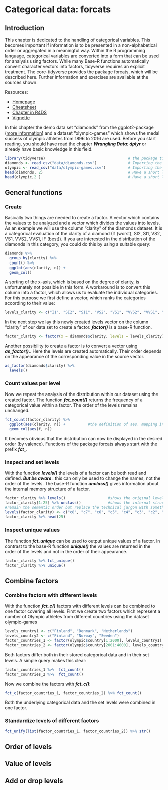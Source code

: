 # Categorical data: forcats {#forcats}
## Introduction
This chapter is dedicated to the handling of categorical variables. This becomes important if information is to be presented in a non-alphabetical order or aggregated in a meaningful way. Within the R programming language, categorical variables are converted into a form that can be used for analysis using factors. While many Base-R functions automatically convert character vectors into factors, tidyverse requires an explicit treatment. The core-tidyverse provides the package forcats, which will be described here. Further information and exercises are available at the sources shown.

Resources:

- [Homepage](https://forcats.tidyverse.org/)
- [Cheatsheet](https://github.com/rstudio/cheatsheets/raw/master/factors.pdf)
- [Chapter in R4DS](https://r4ds.had.co.nz/factors.html)
- [Vignette](https://forcats.tidyverse.org/articles/forcats.html)

In this chapter the demo data set "diamonds" from the ggplot2-package ([more information](https://ggplot2.tidyverse.org/reference/diamonds.html)) and a dataset "olympic-games" which shows the medal success of olympic athletes from 1896 to 2016 are used. Before you start reading, you should have read the chapter ***Wrangling Data: dplyr*** or already have basic knowledge in this field. 

```r
library(tidyverse)                                     # the package tidyverse contains all libraries necessary for this chapter
diamonds <- read_csv("data/diamonds.csv")              # Importing the "diamonds" dataset
olympic <- read_csv("data/olympic-games.csv")          # Importing the "olympic-games" dataset
head(diamonds, 2)                                      # Have a short look at the data
head(olympic,2 )                                       # Have a short look at the data
```

## General functions
### Create
Basically two things are needed to create a factor. A vector which contains the values to be analyzed and a vector which divides the values into levels. As an example we will use the column "clarity" of the diamonds dataset. It is a categorical evaluation of the clarity of a diamond (I1 (worst), SI2, SI1, VS2, VS1, VVS2, VVS1, IF (best)). If you are interested in the distribution of the diamonds in this category, you could do this by using a suitable query:

```r
diamonds %>%
  group_by(clarity) %>%
  count() %>%
  ggplot(aes(clarity, n)) +
  geom_col()
```

A sorting of the x-axis, which is based on the degree of clarity, is unfortunately not possible in this form. A workaround is to convert this column into a factor, which allows us to evaluate the individual categories. For this purpose we first define a vector, which ranks the categories according to their value:

```r
levels_clarity <- c("I1", "SI2", "SI1", "VS2", "VS1", "VVS2", "VVS1", "IF")
```

In the next step we lay this newly created levels vector on the column "clarity" of our data set to create a factor. ***factor()*** is a base-R function.

```r
factor_clarity <- factor(x = diamonds$clarity, levels = levels_clarity)
```

Another possibility to create a factor is to convert a vector using ***as_factor().***. Here the levels are created automatically. Their order depends on the appearance of the corresponding value in the source vector.

```r
as_factor(diamonds$clarity) %>%
  levels()
```


### Count values per level
Now we repeat the analysis of the distribution within our dataset using the created factor. The function ***fct_count()*** returns the frequency of a categorical value within a factor. The order of the levels remains unchanged.

```r
fct_count(factor_clarity) %>%
  ggplot(aes(clarity, n)) +          #the definition of aes. mapping in this line is only used to label the axes
  geom_col(aes(f, n))
```

It becomes obvious that the distribution can now be displayed in the desired order (by valence). Functions of the package forcats always start with the prefix ***fct_***. 

### Inspect and set levels
With the function ***levels()*** the levels of a factor can be both read and defined. ***But be aware ***: this can only be used to change the names, not the order of the levels. The base-R function ***unclass()*** gives information about the internal memory structure of a factor.

```r
factor_clarity %>% levels()                   #shows the original levels of our factor
factor_clarity[1:25] %>% unclass()            #shows the internal structure
#remain the semantic order but replace the technical jargon with something understandable
levels(factor_clarity) <- c("c8", "c7", "c6", "c5", "c4", "c3", "c2", "c1")   
factor_clarity %>% head(25)
```

### Inspect unique values 
The function ***fct_unique*** can be used to output unique values of a factor. In contrast to the base-R function ***unique()*** the values are returned in the order of the levels and not in the order of their appearance.

```r
factor_clarity %>% fct_unique()
factor_clarity %>% unique()
```

## Combine factors
### Combine factors with different levels
With the function ***fct_c()*** factors with different levels can be combined to one factor covering all levels. First we create two factors which represent a number of Olympic athletes from different countries using the dataset olympic-games

```r
levels_country1 <- c("Finland", "Denmark", "Netherlands")
levels_country2 <- c("Finland", "Norway", "Sweden")
factor_countries_1 <- factor(olympic$country[1:2000], levels_country1)     # transforming a data slice into a factor
factor_countries_2 <- factor(olympic$country[2001:4000], levels_country2)  # transforming another data slice into a factor
```

Both factors differ both in their stored categorical data and in their set levels. A simple query makes this clear:

```r
factor_countries_1 %>%  fct_count()
factor_countries_2 %>%  fct_count()
```

Now we combine the factors with ***fct_c()***:

```r
fct_c(factor_countries_1, factor_countries_2) %>% fct_count()
```

Both the underlying categorical data and the set levels were combined in one factor.

### Standardize levels of different factors

```r
fct_unify(list(factor_countries_1, factor_countries_2)) %>% str()
```

## Order of levels
## Value of levels
## Add or drop levels
